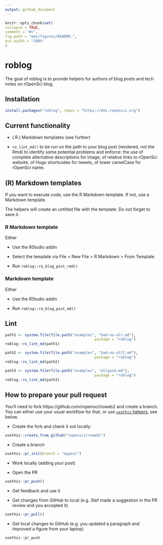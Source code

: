 ```yaml
---
output: github_document
---
```


<!-- README.md is generated from README.Rmd. Please edit that file -->

```r
knitr::opts_chunk$set(
collapse = TRUE,
comment = "#>",
fig.path = "man/figures/README-",
out.width = "100%"
)
```

# roblog

The goal of roblog is to provide helpers for authors of blog posts and tech notes on rOpenSci blog.

## Installation

``` r
install.packages("roblog", repos = "https://dev.ropensci.org")
```

## Current functionality

* ( R ) Markdown templates (see further)

* `ro_lint_md()` to be run on the path to your blog post (rendered, not the Rmd) to identify some potential problems and enforce: the use of complete alternative descriptions for image, of relative links to rOpenSci website, of Hugo shortcodes for tweets, of lower camelCase for rOpenSci name.

## (R) Markdown templates

If you want to execute code, use the R Markdown template. If not, use a Markdown template.

The helpers will create an untitled file with the template. Do not forget to save it.

### R Markdown template

Either

* Use the RStudio addin

* Select the template via File > New File > R Markdown > From Template

* Run `roblog::ro_blog_post_rmd()`

### Markdown template

Either

* Use the RStudio addin

* Run `roblog::ro_blog_post_md()`


## Lint


```r
path1 <- system.file(file.path("examples", "bad-no-alt.md"),
                                         package = "roblog")
roblog::ro_lint_md(path1)

path2 <- system.file(file.path("examples", "bad-no-alt2.md"),
                                         package = "roblog")
roblog::ro_lint_md(path2)

path3 <- system.file(file.path("examples", "allgood.md"),
                                         package = "roblog")
roblog::ro_lint_md(path3)
```

## How to prepare your pull request

You'll need to fork https://github.com/ropensci/roweb2 and create a branch. You can either use your usual workflow for that, or use [`usethis` helpers](https://usethis.r-lib.org/articles/articles/pr-functions.html), see below.

* Create the fork and check it out locally:

```r
usethis::create_from_github("ropensci/roweb2")
```

* Create a branch

```r
usethis::pr_init(branch = "mypost")
```
* Work locally (adding your post)

* Open the PR

```r
usethis::pr_push()
```
* Get feedback and use it

* Get changes from GitHub to local (e.g. Stef made a suggestion in the PR review and you accepted it)

```r
usethis::pr_pull()
```

* Get local changes to GitHub (e.g. you updated a paragraph and improved a figure from your laptop)

```r
usethis::pr_push
```
